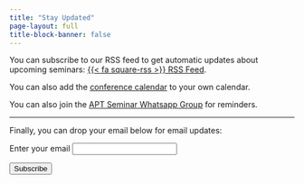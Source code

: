 ```yaml
---
title: "Stay Updated"
page-layout: full
title-block-banner: false
---
```


You can subscribe to our RSS feed to get automatic updates about upcoming seminars: [{{< fa square-rss >}} RSS Feed](seminars-rss.xml).

You can also add the [conference calendar](https://calendar.google.com/calendar/u/0?cid=M2VhODEwZTBlNDEwM2VkMWYyMjVkZjcyYjc4MmNjYjg2ZmJiN2JlMzk5OGIzZjg3YmM3NTFkNTVhODNlM2ZmOEBncm91cC5jYWxlbmRhci5nb29nbGUuY29t) to your own calendar.

You can also join the [APT Seminar Whatsapp Group](https://chat.whatsapp.com/JD7TorsUNYvENUvkoFWej1) for reminders.

---

Finally, you can drop your email below for email updates:

<form
  action="https://buttondown.com/api/emails/embed-subscribe/apt-seminars"
  method="post"
  target="popupwindow"
  onsubmit="window.open('https://buttondown.com/apt-seminars', 'popupwindow')"
  class="embeddable-buttondown-form"
>
  <label for="bd-email">Enter your email</label>
  <input type="email" name="email" id="bd-email" />
  
  <input type="submit" value="Subscribe" />
</form>